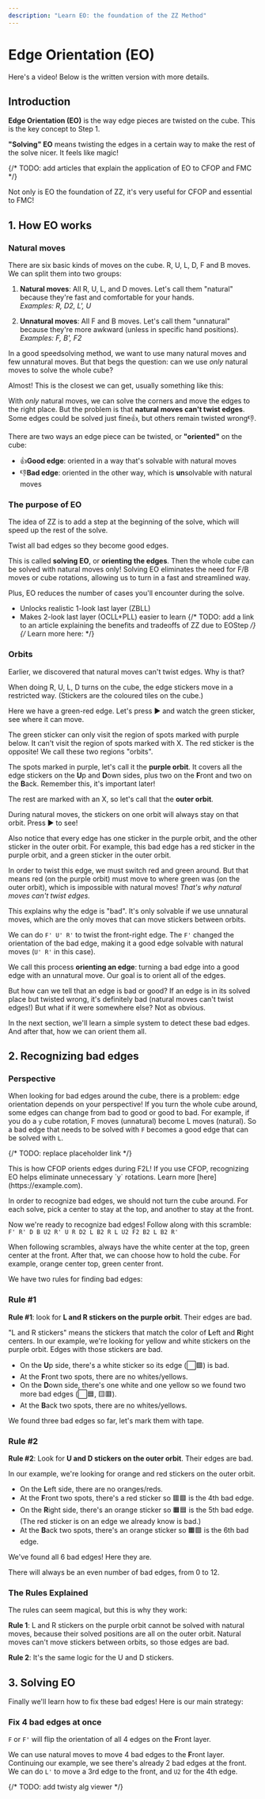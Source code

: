 ```yaml
---
description: "Learn EO: the foundation of the ZZ Method"
---
```



# Edge Orientation (EO)

Here's a video! Below is the written version with more details.

<YouTubeEmbed embedId="fxwVmTI5nGM" />

## Introduction

**Edge Orientation (EO)** is the way edge pieces are twisted on the cube. This is the key concept to Step 1.

**"Solving" EO** means twisting the edges in a certain way to make the rest of the solve nicer. It feels like magic!

{/* TODO: add articles that explain the application of EO to CFOP and FMC */}

<Callout type="info" emoji="😺">
  Not only is EO the foundation of ZZ, it's very useful for CFOP and essential
  to FMC!
</Callout>

## 1. How EO works

### Natural moves

There are six basic kinds of moves on the cube. R, U, L, D, F and B moves.
We can split them into two groups:

1. **Natural moves**: All R, U, L, and D moves. Let's call them "natural" because they're fast and comfortable for your hands.<br/>
   _Examples: R, D2, L', U_

2. **Unnatural moves**: All F and B moves. Let's call them "unnatural" because they're more awkward (unless in specific hand positions).<br/>
   _Examples: F, B', F2_

In a good speedsolving method, we want to use many natural moves and few unnatural moves.
But that begs the question: can we use _only_ natural moves to solve the whole cube?

Almost! This is the closest we can get, usually something like this:

<TwistyPlayer
  alg="D2 F2 D R2 U' R2 F2 D F2 L2 D2 R' B D L' D R F2 L'"
  background="none"
  controlPanel="none"
  experimentalStickeringMaskOrbits="EDGES:-D-DD-DD-DDD,CORNERS:DDDDDDDD,CENTERS:DDDDDD"
/>

With _only_ natural moves, we can solve the corners and move the edges to the right place.
But the problem is that **natural moves can't twist edges**.
Some edges could be solved just fine👍, but others remain twisted wrong👎.

There are two ways an edge piece can be twisted, or **"oriented"** on the cube:

- 👍**Good edge**: oriented in a way that's solvable with natural moves
- 👎**Bad edge**: oriented in the other way, which is **un**solvable with natural moves

### The purpose of EO

The idea of ZZ is to add a step at the beginning of the solve, which will speed up the rest of the solve.

<Callout type="info" emoji="💡">
  Twist all bad edges so they become good edges.
</Callout>

This is called **solving EO**, or **orienting the edges**. Then the whole cube can be solved with natural moves
only! Solving EO eliminates the need for F/B moves or cube rotations, allowing us to turn in a fast and streamlined way.

Plus, EO reduces the number of cases you'll encounter during the solve.

- Unlocks realistic 1-look last layer (ZBLL)
- Makes 2-look last layer (OCLL+PLL) easier to learn
  {/* TODO: add a link to an article explaining the benefits and tradeoffs of ZZ due to EOStep */}
  {/* Learn more here: <insert link to article> */}

### Orbits

Earlier, we discovered that natural moves can't twist edges. Why is that?

When doing R, U, L, D turns on the cube, the edge stickers move in a restricted way.
(Stickers are the coloured tiles on the cube.)

Here we have a green-red edge. Let's press ▶️ and watch the green sticker, see where it can move.

<TwistyPlayer
  alg="R3' U3 U' L3 L' D3 D' R"
  background="none"
  experimentalSetupAnchor="end"
  experimentalStickering="picture"
  experimentalSprite="/assets/FR-edge.png"
  experimentalHintSprite="/assets/FR-edge.png"
/>

The green sticker can only visit the region of spots marked with purple below.
It can't visit the region of spots marked with X. The red sticker is the opposite!
We call these two regions "orbits".

<TwistyPlayer
  background="none"
  controlPanel="none"
  experimentalStickering="picture"
  experimentalSprite="/assets/orbits.png"
  experimentalHintSprite="/assets/orbits.png"
/>

The spots marked in purple, let's call it the **purple orbit**.
It covers all the edge stickers on the **U**p and **D**own sides, plus two on the **F**ront and two on the **B**ack.
Remember this, it's important later!

The rest are marked with an X, so let's call that the **outer orbit**.

During natural moves, the stickers on one orbit will always stay on that orbit.
Press ▶️ to see!

<TwistyPlayer
  alg="R L' D2 U L D' R2 U'"
  background="none"
  experimentalStickering="picture"
  experimentalSprite="/assets/orbits.png"
  experimentalSetupAnchor="end"
/>

Also notice that every edge has one sticker in the purple orbit, and the other sticker in the outer orbit.
For example, this bad edge has a red sticker in the purple orbit, and a green sticker in the outer orbit.

<TwistyPlayer
  alg="F' U' R'"
  background="none"
  controlPanel="none"
  experimentalStickering="picture"
  experimentalSprite="/assets/FR-edge.png"
  experimentalSetupAnchor="end"
/>

In order to twist this edge, we must switch red and green around.
But that means red (on the purple orbit) must move to where green was (on the outer orbit), which is impossible with natural moves!
_That's why natural moves can't twist edges._

This explains why the edge is "bad".
It's only solvable if we use unnatural moves, which are the only moves that can move stickers between orbits.

<TwistyPlayer
  alg="F' U' R'"
  background="none"
  experimentalStickering="picture"
  experimentalSprite="/assets/FR-edge.png"
  experimentalSetupAnchor="end"
/>

We can do `F' U' R'` to twist the front-right edge.
The `F'` changed the orientation of the bad edge, making it a good edge solvable with natural moves (`U' R'` in this case).

We call this process **orienting an edge**: turning a bad edge into a good edge with an unnatural move.
Our goal is to orient all of the edges.

But how can we tell that an edge is bad or good?
If an edge is in its solved place but twisted wrong, it's definitely bad (natural moves can't twist edges!)
But what if it were somewhere else? Not as obvious.

In the next section, we'll learn a simple system to detect these bad edges.
And after that, how we can orient them all.

## 2. Recognizing bad edges

### Perspective

When looking for bad edges around the cube, there is a problem: edge orientation depends on your perspective!
If you turn the whole cube around, some edges can change from bad to good or good to bad.
For example, if you do a `y` cube rotation, F moves (unnatural) become L moves (natural).
So a bad edge that needs to be solved with `F` becomes a good edge that can be solved with `L`.

{/* TODO: replace placeholder link */}

<Callout type="info">
  This is how CFOP orients edges during F2L! If you use CFOP, recognizing EO
  helps eliminate unnecessary `y` rotations. Learn more
  [here](https://example.com).
</Callout>

In order to recognize bad edges, we should not turn the cube around.
For each solve, pick a center to stay at the top, and another to stay at the front.

Now we're ready to recognize bad edges! Follow along with this scramble:<br/>
`F' R' D B U2 R' U R D2 L B2 R L U2 F2 B2 L B2 R'`

When following scrambles, always have the white center at the top, green center at the front.
After that, we can choose how to hold the cube. For example, orange center top, green center front.

<TwistyPlayer
  alg="F' R' D B U2 R' U R D2 L B2 R L U2 F2 B2 L B2 R' z"
  background="none"
  controlPanel="none"
  experimentalStickering="picture"
  experimentalSprite="/assets/eo-example-1-1.png"
/>

We have two rules for finding bad edges:

### Rule #1

**Rule #1**: look for **L and R stickers on the purple orbit**. Their edges are bad.

"L and R stickers" means the stickers that match the color of **L**eft and **R**ight centers.
In our example, we're looking for yellow and white stickers on the purple orbit.
Edges with those stickers are bad.

<TwistyPlayer
  alg="F' R' D B U2 R' U R D2 L B2 R L U2 F2 B2 L B2 R' z"
  background="none"
  controlPanel="none"
  experimentalStickering="picture"
  experimentalSprite="/assets/eo-example-1-2.png"
/>

- On the **U**p side, there's a white sticker so its edge (⬜🟩) is bad.
- At the **F**ront two spots, there are no whites/yellows.
- On the **D**own side, there's one white and one yellow so we found two more bad edges (⬜🟦, 🟨🟥).
- At the **B**ack two spots, there are no whites/yellows.

We found three bad edges so far, let's mark them with tape.

<TwistyPlayer
  alg="F' R' D B U2 R' U R D2 L B2 R L U2 F2 B2 L B2 R' z"
  background="none"
  controlPanel="none"
  experimentalStickering="picture"
  experimentalSprite="/assets/eo-example-1-3.png"
  cameraLatitude="-30"
  cameraLongitude="150"
/>

### Rule #2

**Rule #2**: Look for **U and D stickers on the outer orbit**. Their edges are bad.

In our example, we're looking for orange and red stickers on the outer orbit.

<TwistyPlayer
  alg="F' R' D B U2 R' U R D2 L B2 R L U2 F2 B2 L B2 R' z"
  background="none"
  controlPanel="none"
  experimentalStickering="picture"
  experimentalSprite="/assets/eo-example-1-4.png"
/>

- On the **L**eft side, there are no oranges/reds.
- At the **F**ront two spots, there's a red sticker so 🟥🟩 is the 4th bad edge.
- On the **R**ight side, there's an orange sticker so 🟧🟦 is the 5th bad edge.<br/>
  (The red sticker is on an edge we already know is bad.)
- At the **B**ack two spots, there's an orange sticker so 🟧🟩 is the 6th bad edge.

We've found all 6 bad edges! Here they are.

<TwistyPlayer
  alg="F' R' D B U2 R' U R D2 L B2 R L U2 F2 B2 L B2 R' z"
  background="none"
  controlPanel="none"
  experimentalStickering="picture"
  experimentalSprite="/assets/eo-example-1-5.png"
  cameraLatitude="-30"
  cameraLongitude="150"
/>

<Callout type="info">
  There will always be an even number of bad edges, from 0 to 12.
</Callout>

### The Rules Explained

The rules can seem magical, but this is why they work:

**Rule 1**: L and R stickers on the purple orbit cannot be solved with natural moves, because their solved positions
are all on the outer orbit. Natural moves can't move stickers between orbits, so those edges are bad.

**Rule 2**: It's the same logic for the U and D stickers.

## 3. Solving EO

Finally we'll learn how to fix these bad edges! Here is our main strategy:

### Fix 4 bad edges at once

`F` or `F'` will flip the orientation of all 4 edges on the **F**ront layer.

<TwistyPlayerDoubleSprite
  experimentalSetupAlg="F'"
  alg="F"
  moveIndexToChangeSprite={0}
  firstSprite="/assets/minus-4.png"
  secondSprite="/assets/minus-4-after.png"
  tempoScale={0.5}
/>

We can use natural moves to move 4 bad edges to the **F**ront layer.
Continuing our example, we see there's already 2 bad edges at the front.
We can do `L'` to move a 3rd edge to the front, and `U2` for the 4th edge.

{/* TODO: add twisty alg viewer */}

<TwistyPlayerDoubleSprite
  experimentalSetupAlg="F' R' D B U2 R' U R D2 L B2 R L U2 F2 B2 L B2 R' z"
  alg="L' U2' F"
  moveIndexToChangeSprite={2}
  firstSprite="/assets/eo-example-1-5.png"
  secondSprite="/assets/eo-example-1-5-after.png"
  showHintSprite
  tempoScale={0.7}
  cameraLongitude="-30"
  cameraLatitude="22"
/>
